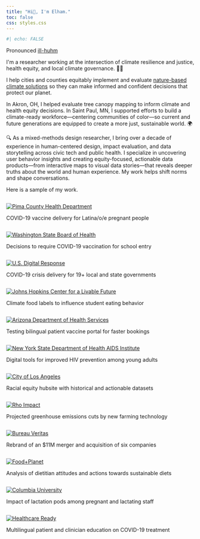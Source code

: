 ```yaml
---
title: "Hi👋, I'm Elham."
toc: false
css: styles.css
---
```


```r
#| echo: FALSE
```

<p class="description">

Pronounced <a href="https://www.name-coach.com/elham-ali" target="_blank">ill-huhm</a>

</p>

I\'m a researcher working at the intersection of climate resilience and justice, health equity, and local climate governance. 🌱🌿

I help cities and counties equitably implement and evaluate <a href="https://www.worldwildlife.org/stories/what-are-nature-based-solutions-and-how-can-they-help-us-address-the-climate-crisis" target="_blank" rel="noopener noreferrer">nature-based climate solutions</a> so they can make informed and confident decisions that protect our planet.

In Akron, OH, I helped evaluate tree canopy mapping to inform climate and health equity decisions. In Saint Paul, MN, I supported efforts to build a climate-ready workforce---centering communities of color---so current and future generations are equipped to create a more just, sustainable world. 🌍

🔍 As a mixed-methods design researcher, I bring over a decade of experience in human-centered design, impact evaluation, and data storytelling across civic tech and public health. I specialize in uncovering user behavior insights and creating equity-focused, actionable data products---from interactive maps to visual data stories---that reveals deeper truths about the world and human experience. My work helps shift norms and shape conversations.

Here is a sample of my work.

::: featured-work
::: work-item
```         
```

[![Pima County Health Department](images/featured/pchd.png)](/featured-work/pima-county-health-department/index.qmd)

COVID-19 vaccine delivery for Latina/o/e pregnant people
:::

::: work-item
```         
```

[![Washington State Board of Health](images/featured/wsboh.png)](/featured-work/washington-state-board-health/index.qmd)

Decisions to require COVID-19 vaccination for school entry
:::

::: work-item
```         
```

[![U.S. Digital Response](images/featured/usdr.png){fig-alt="Image of a U.S. flag being held by a white hand with a blurred background"}](/featured-work/us-digital-response/index.qmd)

COVID-19 crisis delivery for 19+ local and state governments
:::

::: work-item
```         
```

[![Johns Hopkins Center for a Livable Future](images/featured/clf.jpg)](/featured-work/johns-hopkins-center-for-livable-future/index.qmd)

Climate food labels to influence student eating behavior
:::

::: work-item
```         
```

[![Arizona Department of Health Services](images/featured/azdhs.png)](/featured-work/arizona-department-of-health-services/index.qmd)

Testing bilingual patient vaccine portal for faster bookings
:::

::: work-item
```         
```

[![New York State Department of Health AIDS Institute](images/featured/2-nysdoh.jpg)](/featured-work/new-york-state-department-health-aids-institute/index.qmd)

Digital tools for improved HIV prevention among young adults
:::

::: work-item
```         
```

[![City of Los Angeles](images/featured/la.png)](/featured-work/city-of-los-angeles/index.qmd)

Racial equity hubsite with historical and actionable datasets
:::

::: work-item
```         
```

[![Rho Impact](images/featured/rho.png)](/featured-work/rho-impact/index.qmd)

Projected greenhouse emissions cuts by new farming technology‬
:::

::: work-item
```         
```

[![Bureau Veritas](images/featured/bva.png)](/featured-work/bureau-veritas/index.qmd)

Rebrand of an \$11M merger and acquisition of six companies
:::

::: work-item
```         
```

[![Food+Planet](images/featured/foodplanet.png)](/featured-work/food-planet/index.qmd)

Analysis of dietitian attitudes and actions towards sustainable diets
:::

::: work-item
```         
```

[![Columbia University](images/featured/columbia.png)](/featured-work/columbia-university/index.qmd)

Impact of lactation pods among pregnant and lactating staff
:::

::: work-item
```         
```

[![Healthcare Ready](images/featured/healthcare.png)](/featured-work/healthcare-ready/index.qmd)

Multilingual patient and clinician education on COVID-19 treatment
:::
:::

